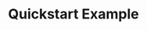 ---
title: "Quickstart Example"
description: "Get to testing the API quickly! Below is an example of direct usage of our DiscreteAPI for real-time emotion analysis. "
---